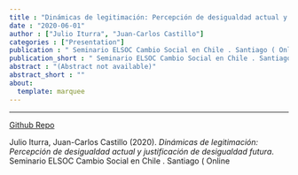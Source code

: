 ```yaml
---
title : "Dinámicas de legitimación: Percepción de desigualdad actual y justificación de desigualdad futura"
date : "2020-06-01"
author : ["Julio Iturra", "Juan-Carlos Castillo"]
categories : ["Presentation"]
publication : " Seminario ELSOC Cambio Social en Chile . Santiago ( Online"
publication_short : " Seminario ELSOC Cambio Social en Chile . Santiago ( Online"
abstract : "(Abstract not available)"
abstract_short : ""
about:
  template: marquee
---
```

---
[
Github Repo](https://github.com/jciturras/dinamic-legit)


::: {.callout-note title="How to cite this work"}

Julio Iturra, Juan-Carlos Castillo (2020). *Dinámicas de legitimación: Percepción de desigualdad actual y justificación de desigualdad futura*.  Seminario ELSOC Cambio Social en Chile . Santiago ( Online

:::

